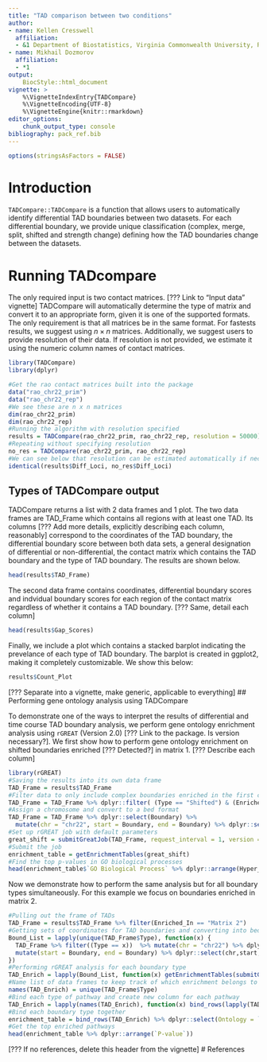 ```yaml
---
title: "TAD comparison between two conditions"
author:
- name: Kellen Cresswell
  affiliation:
  - &1 Department of Biostatistics, Virginia Commonwealth University, Richmond, VA
- name: Mikhail Dozmorov
  affiliation:
  - *1
output:
    BiocStyle::html_document
vignette: >
    %\VignetteIndexEntry{TADCompare}
    %\VignetteEncoding{UTF-8}
    %\VignetteEngine{knitr::rmarkdown}
editor_options:
    chunk_output_type: console
bibliography: pack_ref.bib
---
```


```r
options(stringsAsFactors = FALSE)
```

# Introduction

`TADCompare::TADCompare` is a function that allows users to automatically identify differential TAD boundaries between two datasets. For each differential boundary, we provide unique classification (complex, merge, split, shifted and strength change) defining how the TAD boundaries change between the datasets.

# Running TADcompare

The only required input is two contact matrices. [??? Link to "Input data" vignette] TADCompare will automatically determine the type of matrix and convert it to an appropriate form, given it is one of the supported formats. The only requirement is that all matrices be in the same format. For fastests results, we suggest using $n \times n$ matrices. Additionally, we suggest users to provide resolution of their data. If resolution is not provided, we estimate it using the numeric column names of contact matrices. 

```r
library(TADCompare)
library(dplyr)
```

```r
#Get the rao contact matrices built into the package
data("rao_chr22_prim")
data("rao_chr22_rep")
#We see these are n x n matrices
dim(rao_chr22_prim)
dim(rao_chr22_rep)
#Running the algorithm with resolution specified
results = TADCompare(rao_chr22_prim, rao_chr22_rep, resolution = 50000)
#Repeating without specifying resolution
no_res = TADCompare(rao_chr22_prim, rao_chr22_rep)
#We can see below that resolution can be estimated automatically if necessary
identical(results$Diff_Loci, no_res$Diff_Loci)
```


## Types of TADCompare output

TADCompare returns a list with 2 data frames and 1 plot. The two data frames are TAD_Frame which contains all regions with at least one TAD. Its columns [??? Add more details, explicitly describing each column, reasonably] correspond to the coordinates of the TAD boundary, the differential boundary score between both data sets, a general designation of differential or non-differential, the contact matrix which contains the TAD boundary and the type of TAD boundary. The results are shown below.

```r
head(results$TAD_Frame)
```

The second data frame contains coordinates, differential boundary scores and indvidual boundary scores for each region of the contact matrix regardless of whether it contains a TAD boundary. [??? Same, detail each column]

```r
head(results$Gap_Scores)
```

Finally, we include a plot which contains a stacked barplot indicating the prevelance of each type of TAD boundary. The barplot is created in ggplot2, making it completely customizable. We show this below:

```r
results$Count_Plot
```

[??? Separate into a vignette, make generic, applicable to everything]
## Performing gene ontology analysis using TADCompare

To demonstrate one of the ways to interpret the results of differential and time course TAD boundary analysis, we perform gene ontology enrichment analysis using `rGREAT` (Version 2.0) [??? Link to the package. Is version necessary?]. We first show how to perform gene ontology enrichment on shifted boundaries enriched [??? Detected?] in matrix 1. [??? Describe each column]

```r
library(rGREAT)
#Saving the results into its own data frame
TAD_Frame = results$TAD_Frame
#Filter data to only include complex boundaries enriched in the first contact matrix
TAD_Frame = TAD_Frame %>% dplyr::filter( (Type == "Shifted") & (Enriched_In == "Matrix 2")  )
#Assign a chromosome and convert to a bed format
TAD_Frame = TAD_Frame %>% dplyr::select(Boundary) %>%
  mutate(chr = "chr22", start = Boundary, end = Boundary) %>% dplyr::select(chr,start,end)
#Set up rGREAT job with default parameters
great_shift = submitGreatJob(TAD_Frame, request_interval = 1, version = "2.0")
#Submit the job
enrichment_table = getEnrichmentTables(great_shift)
#Find the top p-values in GO biological processes
head(enrichment_table$`GO Biological Process` %>% dplyr::arrange(Hyper_Raw_PValue))
```

Now we demonstrate how to perform the same analysis but for all boundary types simultaneously. For this example we focus on boundaries enriched in matrix 2. 

```r
#Pulling out the frame of TADs
TAD_Frame = results$TAD_Frame %>% filter(Enriched_In == "Matrix 2")
#Getting sets of coordinates for TAD boundaries and converting into bed format
Bound_List = lapply(unique(TAD_Frame$Type), function(x) {
  TAD_Frame %>% filter((Type == x))  %>% mutate(chr = "chr22") %>% dplyr::select(chr, Boundary) %>%
  mutate(start = Boundary, end = Boundary) %>% dplyr::select(chr,start,end)
})
#Performing rGREAT analysis for each boundary type
TAD_Enrich = lapply(Bound_List, function(x) getEnrichmentTables(submitGreatJob(x, request_interval = 1, version = "2.0")))
#Name list of data frames to keep track of which enrichment belongs to which
names(TAD_Enrich) = unique(TAD_Frame$Type)
#Bind each type of pathway and create new column for each pathway
TAD_Enrich = lapply(names(TAD_Enrich), function(x) bind_rows(lapply(TAD_Enrich[[x]], function(y) y %>% mutate(Type = x)), .id = 'source')) 
#Bind each boundary type together
enrichment_table = bind_rows(TAD_Enrich) %>% dplyr::select(Ontology = `source`, Description = `name`, `P-value` = Hyper_Raw_PValue, Type)
#Get the top enriched pathways
head(enrichment_table %>% dplyr::arrange(`P-value`))
```

[??? If no references, delete this header from the vignette]
# References
